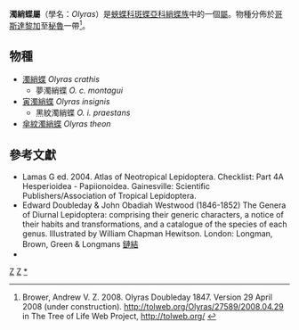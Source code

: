 {{NoteTA
|G1=Butterfly
}}
{{Automatic Taxobox
| taxon = Olyras
| authority = Doubleday, [1847]
| image = Olyras crathis - DoubledayGenDiurnLepPlate16 (cropped).jpg
| image_caption = [[濁綃蝶|濁綃蝶]]<br />''Olyras crathis''
| type_species = [[濁綃蝶|濁綃蝶]]<br />''Olyras crathis''
| type_species_authority = Doubleday, [1847]
| subdivision_ranks = 物種
| subdivision = 共3種，詳見正文。
| synonyms =
}}

'''濁綃蝶屬'''（學名：''Olyras''）是[[蛺蝶科|蛺蝶科]][[斑蝶亞科|斑蝶亞科]][[綃蝶族|綃蝶族]]中的一個[[屬_(生物)|屬]]。物種分佈於[[哥斯達黎加|哥斯達黎加]]至[[秘魯|秘魯]]一帶<ref>Brower, Andrew V. Z. 2008. Olyras Doubleday 1847. Version 29 April 2008 (under construction). http://tolweb.org/Olyras/27589/2008.04.29 {{Wayback|url=http://tolweb.org/Olyras/27589/2008.04.29 |date=20191130155322 }} in The Tree of Life Web Project, http://tolweb.org/ {{Wayback|url=http://tolweb.org/ |date=20110515100516 }}</ref>。

== 物種 ==
* [[濁綃蝶|濁綃蝶]] ''Olyras crathis''
** 夢濁綃蝶 ''O. c. montagui''
* [[寅濁綃蝶|寅濁綃蝶]] ''Olyras insignis''
** 黑紋濁綃蝶 ''O. i. praestans''
* [[傘紋濁綃蝶|傘紋濁綃蝶]] ''Olyras theon''

== 參考文獻 ==
{{reflist}}
* Lamas G ed. 2004. Atlas of Neotropical Lepidoptera. Checklist: Part 4A Hesperioidea - Papiionoidea. Gainesville: Scientific Publishers/Association of Tropical Lepidoptera.
* Edward Doubleday & John Obadiah Westwood (1846-1852) The Genera of Diurnal Lepidoptera: comprising their generic characters, a notice of their habits and transformations, and a catalogue of the species of each genus. Illustrated by William Chapman Hewitson. London: Longman, Brown, Green & Longmans [http://www.archive.org/stream/generaofdiurnall14650doub#page/n304/mode/1up 鏈結]
* {{Cite book | author = 寿建新 周尧 李宇飞 | title = 世界蝴蝶分類名錄 | location = 中國 | publisher = 陝西科學技術出版社 | date = 2006-04-01 | ISBN = 9787536936768 | language= zh-hans }}

{{Commons category|Olyras}}

{{斑蝶亞科}}

{{taxonbar}}
[[Category:_1847年描述的分类群|Z]]
[[Category:綃蝶族|Z]]
[[Category:濁綃蝶屬|*]]